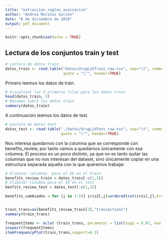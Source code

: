 ---
title: "extraccion_reglas_asociacion"
author: "Andrea Morales Garzón"
date: "6 de diciembre de 2018"
output: pdf_document
---

```{r setup, include=FALSE}
knitr::opts_chunk$set(echo = TRUE)
```


## Lectura de los conjuntos train y test
```{r, warning=FALSE}
# Lectura de datos train
datos_train <- read.table("datos/drugLibTrain_raw.tsv", sep="\t", comment.char="",
                          quote = "\"", header=TRUE)
```

Primero leemos los datos de train.
```{r, warning=FALSE}
# Visualizar las 5 primeras filas para los datos train
head(datos_train, 5) 
# Resumen sobre los datos train
summary(datos_train) 
```

A continuación leemos los datos de test.
```{r, warning=FALSE}
# Lectura de datos test
datos_test <- read.table("./datos/drugLibTest_raw.tsv", sep="\t", comment.char="",
                         quote = "\"", header=TRUE)
```

Nos interesa quedarnos con la columna que se corresponde con benefits_review, por tanto vamos a quedarnos únicamente con esa columna. El proceso es un poco distinto, ya que no es tanto quitar las columnas que no nos interesan del dataset, sino únicamente copiar en una estructura separada aquella con la que queremos trabajar.
```{r}
# Eliminar columnas  para el ID en el train
benefits_review_train = datos_train[-c(1,3)]
# Eliminar columna para el ID en el test
benfits_review_test = datos_test[-c(1,3)]
```


```{r}
benefits_cambiados = for (j in 1:5){ iris2[,j]=ordered(cut(iris[,j],breaks=quantile(iris[,j])),labels=c("Extremely Severe side Effects","Mild Side Effects","Moderate Side Effects","No Side Effects", "Severe Side Effects"))}


train_trans=as(benefits_review_train[3],"transactions")
summary(train_trans)
```


```{r}
frequentItems <- eclat (train_trans, parameter = list(supp = 0.07, maxlen = 15))
inspect(frequentItems)
itemFrequencyPlot(train_trans,support=0.1)
```

